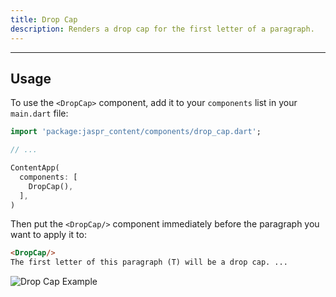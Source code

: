 ```yaml
---
title: Drop Cap
description: Renders a drop cap for the first letter of a paragraph.
---
```


---

## Usage

To use the `<DropCap>` component, add it to your `components` list in your `main.dart` file:

```dart
import 'package:jaspr_content/components/drop_cap.dart';

// ...

ContentApp(
  components: [
    DropCap(),
  ],
)
```

Then put the `<DropCap/>` component immediately before the paragraph you want to apply it to:

```markdown
<DropCap/>
The first letter of this paragraph (T) will be a drop cap. ...
```

![Drop Cap Example](/content/components/drop_cap.png)